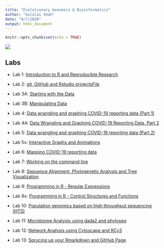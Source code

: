 ```yaml
---
title: "Evolutionary Genomics & Bioinformatics"
author: "Gulalai Shah"
date: "9/7/2020"
output: html_document
---
```


```r
knitr::opts_chunk$set(echo = TRUE)
```



![](Shah_Gulalai.JPG)

## Labs


- Lab 1:  [Introduction to R and Reproducible Research](lab1_Gulalai.html)

- Lab 2:  [git, GitHub and Rstudio projectsFile](lab2.html)

- Lab 3A:  [Starting with the Data](Lab3A.html)

- Lab 3B:  [Manipulating Data](Lab3B.html)

- Lab 4:  [Data wrangling and graphing COVID-19 reporting data (Part 1)](Lab4.html)

- Lab 4A:  [Data Wrangling and Graphing COVID-19 Reporting Data, Part 2](Lab4A.html)

- Lab 5:  [Data wrangling and graphing COVID-19 reporting data (Part 2)](Lab5.html)

- Lab 5x:  [Interactive Graphs and Animations](Lab5x.html)

- Lab 6:  [Mapping COVID-19 reporting data](Lab6.html)

- Lab 7:  [Working on the command line](Lab-7.html)

- Lab 8:  [Sequence Alignment, Phylogenetic Analysis and Tree Visualization](Lab-8.html)

- Lab 9:  [Programming in R - Regular Expressions](Lab-9.html)

- Lab 9x:  [Programming in R - Control Structures and Functions](Lab-9x.html)

- Lab 10:  [Population genomics based on high throughput sequencing (HTS)](Lab-10.html)

- Lab 11: [Microbiome Analysis using dada2 and phyloseq](Lab11.html)

- Lab 12: [Network Analysis using Cytoscape and RCy3](Lab12.html)

- Lab 13: [Sprucing up your Rmarkdown and GitHub Page](Lab13.html)









